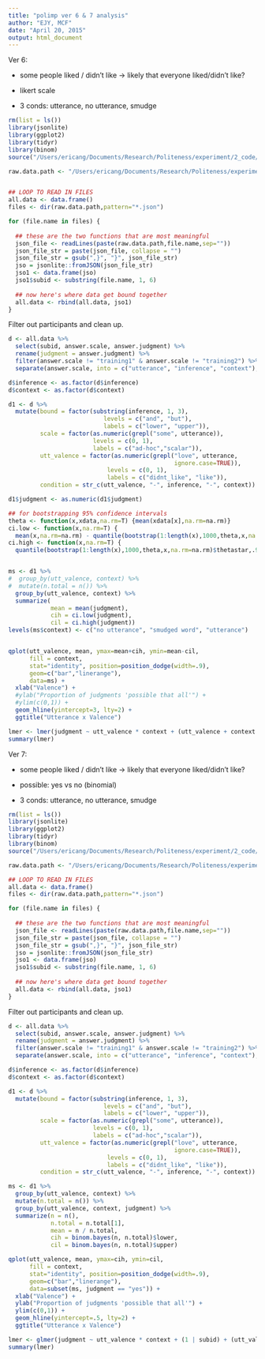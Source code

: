 ```yaml
---
title: "polimp ver 6 & 7 analysis"
author: "EJY, MCF"
date: "April 20, 2015"
output: html_document
---
```


Ver 6: 

* some people liked / didn't like -> likely that everyone liked/didn't like?

* likert scale

* 3 conds: utterance, no utterance, smudge

```r
rm(list = ls())
library(jsonlite)
library(ggplot2)
library(tidyr)
library(binom)
source("/Users/ericang/Documents/Research/Politeness/experiment/2_code/data_analysis/helper/useful.R")

raw.data.path <- "/Users/ericang/Documents/Research/Politeness/experiment/2_code/production-results/v6/"


## LOOP TO READ IN FILES
all.data <- data.frame()
files <- dir(raw.data.path,pattern="*.json")

for (file.name in files) {
  
  ## these are the two functions that are most meaningful
  json_file <- readLines(paste(raw.data.path,file.name,sep=""))
  json_file_str = paste(json_file, collapse = "")
  json_file_str = gsub(",}", "}", json_file_str)
  jso = jsonlite::fromJSON(json_file_str)
  jso1 <- data.frame(jso)
  jso1$subid <- substring(file.name, 1, 6)
  
  ## now here's where data get bound together
  all.data <- rbind(all.data, jso1)
}
```

Filter out participants and clean up.

```r
d <- all.data %>%
  select(subid, answer.scale, answer.judgment) %>%
  rename(judgment = answer.judgment) %>%
  filter(answer.scale != "training1" & answer.scale != "training2") %>%
  separate(answer.scale, into = c("utterance", "inference", "context"), sep = "_") 

d$inference <- as.factor(d$inference)
d$context <- as.factor(d$context)

d1 <- d %>%
  mutate(bound = factor(substring(inference, 1, 3),
                           levels = c("and", "but"),
                           labels = c("lower", "upper")),
         scale = factor(as.numeric(grepl("some", utterance)), 
                        levels = c(0, 1), 
                        labels = c("ad-hoc","scalar")),
         utt_valence = factor(as.numeric(grepl("love", utterance, 
                                               ignore.case=TRUE)), 
                            levels = c(0, 1), 
                            labels = c("didnt_like", "like")),
         condition = str_c(utt_valence, "-", inference, "-", context))
```

```r
d1$judgment <- as.numeric(d1$judgment)

## for bootstrapping 95% confidence intervals
theta <- function(x,xdata,na.rm=T) {mean(xdata[x],na.rm=na.rm)}
ci.low <- function(x,na.rm=T) {
  mean(x,na.rm=na.rm) - quantile(bootstrap(1:length(x),1000,theta,x,na.rm=na.rm)$thetastar,.025,na.rm=na.rm)}
ci.high <- function(x,na.rm=T) {
  quantile(bootstrap(1:length(x),1000,theta,x,na.rm=na.rm)$thetastar,.975,na.rm=na.rm) - mean(x,na.rm=na.rm)}


ms <- d1 %>%
#  group_by(utt_valence, context) %>%
#  mutate(n.total = n()) %>%
  group_by(utt_valence, context) %>%
  summarize(
            mean = mean(judgment),
            cih = ci.low(judgment),
            cil = ci.high(judgment))
levels(ms$context) <- c("no utterance", "smudged word", "utterance")


qplot(utt_valence, mean, ymax=mean+cih, ymin=mean-cil, 
      fill = context, 
      stat="identity", position=position_dodge(width=.9),
      geom=c("bar","linerange"),
      data=ms) + 
  xlab("Valence") +
  #ylab("Proportion of judgments 'possible that all'") + 
  #ylim(c(0,1)) + 
  geom_hline(yintercept=3, lty=2) +
  ggtitle("Utterance x Valence")
```

```r
lmer <- lmer(judgment ~ utt_valence * context + (utt_valence + context | subid), data=d1)
summary(lmer)
```

Ver 7: 

* some people liked / didn't like -> likely that everyone liked/didn't like?

* possible: yes vs no (binomial)

* 3 conds: utterance, no utterance, smudge

```r
rm(list = ls())
library(jsonlite)
library(ggplot2)
library(tidyr)
library(binom)
source("/Users/ericang/Documents/Research/Politeness/experiment/2_code/data_analysis/helper/useful.R")

raw.data.path <- "/Users/ericang/Documents/Research/Politeness/experiment/2_code/production-results/"

## LOOP TO READ IN FILES
all.data <- data.frame()
files <- dir(raw.data.path,pattern="*.json")

for (file.name in files) {
  
  ## these are the two functions that are most meaningful
  json_file <- readLines(paste(raw.data.path,file.name,sep=""))
  json_file_str = paste(json_file, collapse = "")
  json_file_str = gsub(",}", "}", json_file_str)
  jso = jsonlite::fromJSON(json_file_str)
  jso1 <- data.frame(jso)
  jso1$subid <- substring(file.name, 1, 6)
  
  ## now here's where data get bound together
  all.data <- rbind(all.data, jso1)
}
```

Filter out participants and clean up.

```r
d <- all.data %>%
  select(subid, answer.scale, answer.judgment) %>%
  rename(judgment = answer.judgment) %>%
  filter(answer.scale != "training1" & answer.scale != "training2") %>%
  separate(answer.scale, into = c("utterance", "inference", "context"), sep = "_") 

d$inference <- as.factor(d$inference)
d$context <- as.factor(d$context)

d1 <- d %>%
  mutate(bound = factor(substring(inference, 1, 3),
                           levels = c("and", "but"),
                           labels = c("lower", "upper")),
         scale = factor(as.numeric(grepl("some", utterance)), 
                        levels = c(0, 1), 
                        labels = c("ad-hoc","scalar")),
         utt_valence = factor(as.numeric(grepl("love", utterance, 
                                               ignore.case=TRUE)), 
                            levels = c(0, 1), 
                            labels = c("didnt_like", "like")),
         condition = str_c(utt_valence, "-", inference, "-", context))
```

```r
ms <- d1 %>%
  group_by(utt_valence, context) %>%
  mutate(n.total = n()) %>%
  group_by(utt_valence, context, judgment) %>%
  summarize(n = n(),
            n.total = n.total[1],
            mean = n / n.total,
            cih = binom.bayes(n, n.total)$lower,
            cil = binom.bayes(n, n.total)$upper)

qplot(utt_valence, mean, ymax=cih, ymin=cil, 
      fill = context, 
      stat="identity", position=position_dodge(width=.9),
      geom=c("bar","linerange"),
      data=subset(ms, judgment == "yes")) + 
  xlab("Valence") +
  ylab("Proportion of judgments 'possible that all'") + 
  ylim(c(0,1)) + 
  geom_hline(yintercept=.5, lty=2) +
  ggtitle("Utterance x Valence")
```

```r
lmer <- glmer(judgment ~ utt_valence * context + (1 | subid) + (utt_valence | context), data=d1, family=binomial)
summary(lmer)
```